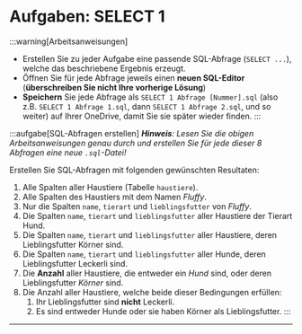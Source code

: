 # Aufgaben: SELECT 1
:::warning[Arbeitsanweisungen]
- Erstellen Sie zu jeder Aufgabe eine passende SQL-Abfrage (`SELECT ...`), welche das beschriebene Ergebnis erzeugt.
- Öffnen Sie für jede Abfrage jeweils einen **neuen SQL-Editor** (**überschreiben Sie nicht Ihre vorherige Lösung**)
- **Speichern** Sie jede Abfrage als `SELECT 1 Abfrage [Nummer].sql` (also z.B. `SELECT 1 Abfrage 1.sql`, dann `SELECT 1 Abfrage 2.sql`, und so weiter) auf Ihrer OneDrive, damit Sie sie später wieder finden.
:::

:::aufgabe[SQL-Abfragen erstellen]
_**Hinweis**: Lesen Sie die obigen Arbeitsanweisungen genau durch und erstellen Sie für jede dieser 8 Abfragen eine neue `.sql`-Datei!_

Erstellen Sie SQL-Abfragen mit folgenden gewünschten Resultaten:
1. Alle Spalten aller Haustiere (Tabelle `haustiere`).
2. Alle Spalten des Haustiers mit dem Namen _Fluffy_.
3. Nur die Spalten `name`, `tierart` und `lieblingsfutter` von _Fluffy_.
4. Die Spalten `name`, `tierart` und `lieblingsfutter` aller Haustiere der Tierart Hund.
5. Die Spalten `name`, `tierart` und `lieblingsfutter` aller Haustiere, deren Lieblingsfutter Körner sind.
6. Die Spalten `name`, `tierart` und `lieblingsfutter` aller Hunde, deren Lieblingsfutter Leckerli sind.
7. Die **Anzahl** aller Haustiere, die entweder ein _Hund_ sind, oder deren Lieblingsfutter _Körner_ sind.
8. Die Anzahl aller Haustiere, welche beide dieser Bedingungen erfüllen:
   1. Ihr Lieblingsfutter sind **nicht** Leckerli.
   2. Es sind entweder Hunde oder sie haben Körner als Lieblingsfutter.
:::

---
